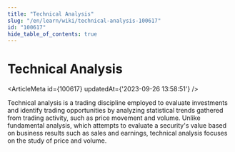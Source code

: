 ```yaml
---
title: "Technical Analysis"
slug: "/en/learn/wiki/technical-analysis-100617"
id: "100617"
hide_table_of_contents: true
---
```



# Technical Analysis

<ArticleMeta id={100617} updatedAt={'2023-09-26 13:58:51'} />
<div className='border-solid border-b border-t-0 my-4 border-[var(--ifm-color-gray-300)]' />

Technical analysis is a trading discipline employed to evaluate investments and identify trading opportunities by analyzing statistical trends gathered from trading activity, such as price movement and volume. Unlike fundamental analysis, which attempts to evaluate a security's value based on business results such as sales and earnings, technical analysis focuses on the study of price and volume.
